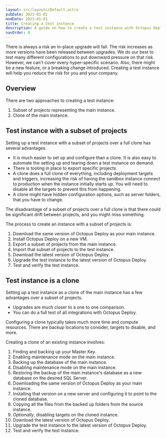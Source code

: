 ```yaml
---
layout: src/layouts/Default.astro
pubDate: 2023-01-01
modDate: 2023-01-01
title: Creating a test instance
description: A guide on how to create a test instance with Octopus Deploy
navOrder: 8
---
```


There is always a risk an in-place upgrade will fail.  The risk increases as more versions have been released between upgrades.  We do our best to test many different configurations to put downward pressure on that risk. However, we can't cover every hyper-specific scenario.  Also, there might be a new feature, or a breaking change introduced.  Creating a test instance will help you reduce the risk for you and your company.

## Overview

There are two approaches to creating a test instance:

1. Subset of projects representing the main instance.
1. Clone of the main instance.

## Test instance with a subset of projects

Setting up a test instance with a subset of projects over a full clone has several advantages.  

- It is much easier to set up and configure than a clone.  It is also easy to automate the setting up and tearing down a test instance on demand.
- There is tooling in place to export specific projects.
- A clone does a full clone of everything, including deployment targets and triggers, increasing the risk of having the sandbox instance connect to production when the instance initially starts up.  You will need to disable all the targets to prevent this from happening.
- A clone might have hidden configuration options, such as server folders, that you have to change.

The disadvantage of a subset of projects over a full clone is that there could be significant drift between projects, and you might miss something.

The process to create an instance with a subset of projects is:

1. Download the same version of Octopus Deploy as your main instance.
1. Install Octopus Deploy on a new VM.
1. Export a subset of projects from the main instance.
1. Import that subset of projects to the test instance.
1. Download the latest version of Octopus Deploy.
1. Upgrade the test instance to the latest version of Octopus Deploy.
1. Test and verify the test instance.

<UpgradeDownloadSameVersion />

<UpgradeInstallTestVersion />

<UpgradeExportImportTestProjects />

<UpgradeDownloadLatestVersion />

<UpgradeInstallLatestVersion />

<UpgradeTestingUpgradedInstance />

## Test instance is a clone

Setting up a test instance as a clone of the main instance has a few advantages over a subset of projects.

- Upgrades are much closer to a one to one comparison.
- You can do a full test of all integrations with Octopus Deploy.

Configuring a clone typically takes much more time and compute resources.  There are backup locations to consider, targets to disable, and more.  

Creating a clone of an existing instance involves:

1. Finding and backing up your Master Key.
1. Enabling maintenance mode on the main instance.
1. Backing up the database of the main instance.
1. Disabling maintenance mode on the main instance.
1. Restoring the backup of the main instance's database as a new database on the desired SQL Server.  
1. Downloading the same version of Octopus Deploy as your main instance.
1. Installing that version on a new server and configuring it to point to the cloned database.
1. Copying all the files from the backed up folders from the source instance.
1. *Optionally*, disabling targets on the cloned instance.
1. Download the latest version of Octopus Deploy.
1. Upgrade the test instance to the latest version of Octopus Deploy.
1. Test and verify the test instance.

<UpgradeFindAndBackupMasterKey />

<UpgradeOctopusBackupDatabase />

<UpgradeRestoreBackup />

<UpgradeDownloadSameVersion />

<UpgradeInstallClonedVersion />

<UpgradeCopyFilesForClonedInstance />

<UpgradeDisableTargetsClonedInstance />

<UpgradeDownloadLatestVersion />

<UpgradeInstallLatestVersion />

<UpgradeTestingUpgradedInstance />
